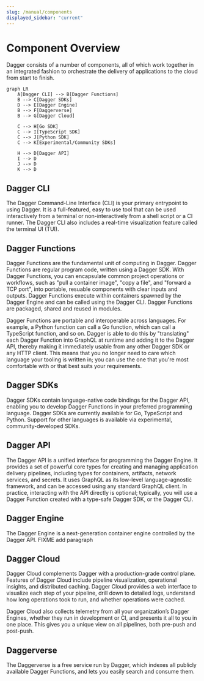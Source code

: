 ```yaml
---
slug: /manual/components
displayed_sidebar: "current"
---
```


# Component Overview

Dagger consists of a number of components, all of which work together in an integrated fashion to orchestrate the delivery of applications to the cloud from start to finish.

```mermaid
graph LR
    A[Dagger CLI] --> B[Dagger Functions]
    B --> C[Dagger SDKs]
    D --> E[Dagger Engine]
    B --> F[Daggerverse]
    B --> G[Dagger Cloud]

    C --> H[Go SDK]
    C --> I[TypeScript SDK]
    C --> J[Python SDK]
    C --> K[Experimental/Community SDKs]

    H --> D[Dagger API]
    I --> D
    J --> D
    K --> D
```

## Dagger CLI
The Dagger Command-Line Interface (CLI) is your primary entrypoint to using Dagger. It is a full-featured, easy to use tool that can be used interactively from a terminal or non-interactively from a shell script or a CI runner. The Dagger CLI also includes a real-time visualization feature called the terminal UI (TUI).

## Dagger Functions
Dagger Functions are the fundamental unit of computing in Dagger. Dagger Functions are regular program code, written using a Dagger SDK. With Dagger Functions, you can encapsulate common project operations or workflows, such as "pull a container image", "copy a file", and "forward a TCP port", into portable, resuable components with clear inputs and outputs. Dagger Functions execute within containers spawned by the Dagger Engine and can be called using the Dagger CLI. Dagger Functions are packaged, shared and reused in modules.

Dagger Functions are portable and interoperable across languages. For example, a Python function can call a Go function, which can call a TypeScript function, and so on. Dagger is able to do this by "translating" each Dagger Function into GraphQL at runtime and adding it to the Dagger API, thereby making it immediately usable from any other Dagger SDK or any HTTP client. This means that you no longer need to care which language your tooling is written in; you can use the one that you're most comfortable with or that best suits your requirements.

## Dagger SDKs
Dagger SDKs contain language-native code bindings for the Dagger API, enabling you to develop Dagger Functions in your preferred programming language. Dagger SDKs are currently available for Go, TypeScript and Python. Support for other languages is available via experimental, community-developed SDKs.

## Dagger API
The Dagger API is a unified interface for programming the Dagger Engine. It provides a set of powerful core types for creating and managing application delivery pipelines, including types for containers, artifacts, network services, and secrets. It  uses GraphQL as its low-level language-agnostic framework, and can be accessed using any standard GraphQL client. In practice, interacting with the API directly is optional; typically, you will use a Dagger Function created with a type-safe Dagger SDK, or the Dagger CLI.

## Dagger Engine
The Dagger Engine is a next-generation container engine controlled by the Dagger API.
FIXME add paragraph

## Dagger Cloud
Dagger Cloud complements Dagger with a production-grade control plane. Features of Dagger Cloud include pipeline visualization, operational insights, and distributed caching. Dagger Cloud provides a web interface to visualize each step of your pipeline, drill down to detailed logs, understand how long operations took to run, and whether operations were cached.

Dagger Cloud also collects telemetry from all your organization’s Dagger Engines, whether they run in development or CI, and presents it all to you in one place. This gives you a unique view on all pipelines, both pre-push and post-push.

## Daggerverse
The Daggerverse is a free service run by Dagger, which indexes all publicly available Dagger Functions, and lets you easily search and consume them.
